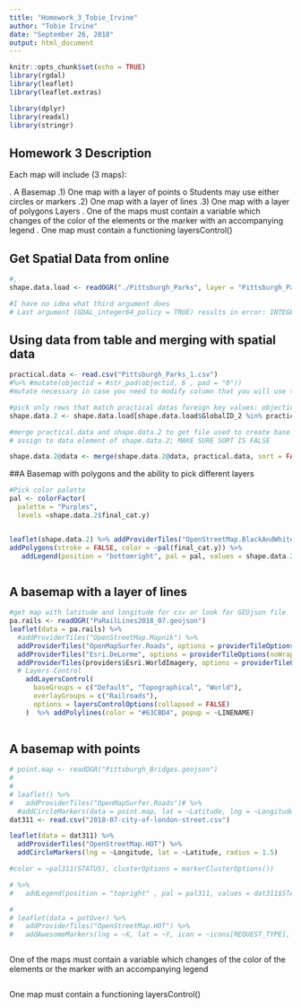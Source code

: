 ```yaml
---
title: "Homework_3_Tobie_Irvine"
author: "Tobie Irvine"
date: "September 26, 2018"
output: html_document
---
```


```r
knitr::opts_chunk$set(echo = TRUE)
library(rgdal)
library(leaflet)
library(leaflet.extras)

library(dplyr)
library(readxl)
library(stringr)

```

## Homework 3 Description
Each map will include (3 maps): 

.	A Basemap
.1) 	One map with a layer of points
   o	Students may use either circles or markers
.2)	One map with a layer of lines
.3)	One map with a layer of polygons
Layers
.	One of the maps must contain a variable which changes of the color of the elements or the marker with an accompanying legend
.	One map must contain a functioning layersControl() 


## Get Spatial Data from online

```r
#, 
shape.data.load <- readOGR("./Pittsburgh_Parks", layer = "Pittsburgh_Parks")

#I have no idea what third argument does
# Last argument (GDAL_integer64_policy = TRUE) results in error: INTEGER() can only #be applied to a 'integer', not a 'double'

```
## Using data from table and merging with spatial data
```r
practical.data <- read.csv("Pittsburgh_Parks_1.csv") 
#%>% #mutate(objectid = #str_pad(objectid, 6 , pad = "0"))
#mutate necessary in case you need to modify column that you will use to join #shape # file and data file. foreign.key is name of column of you need to modify

#pick only rows that match practical datas foreign key values: objectid or #globalid
shape.data.2 <- shape.data.load[shape.data.load$GlobalID_2 %in% practical.data$GlobalID_2,]

#merge practical.data and shape.data.2 to get file used to create base map and 
# assign to data element of shape.data.2; MAKE SURE SORT IS FALSE

shape.data.2@data <- merge(shape.data.2@data, practical.data, sort = FALSE, by.x = "GlobalID_2", by.y = "GlobalID_2")

```
##A Basemap with polygons and the ability to pick different layers
```r
#Pick color palette
pal <- colorFactor(
  palette = "Purples",
  levels =shape.data.2$final_cat.y)


leaflet(shape.data.2) %>% addProviderTiles("OpenStreetMap.BlackAndWhite", options = providerTileOptions(noWrap = TRUE)) %>%
addPolygons(stroke = FALSE, color = ~pal(final_cat.y)) %>%
   addLegend(position = "bottomright", pal = pal, values = shape.data.2$final_cat.y , title = "Parks in Pittsburgh")



```


## A basemap with a layer of lines
```r
#get map with latitude and longitude for csv or look for GEOjson file
pa.rails <- readOGR("PaRailLines2018_07.geojson")
leaflet(data = pa.rails) %>%
  #addProviderTiles("OpenStreetMap.Mapnik") %>% 
  addProviderTiles("OpenMapSurfer.Roads", options = providerTileOptions(noWrap = TRUE), group = "Default") %>%
  addProviderTiles("Esri.DeLorme", options = providerTileOptions(noWrap = TRUE), group = "Topographical") %>%
  addProviderTiles(providers$Esri.WorldImagery, options = providerTileOptions(noWrap = TRUE), group = "World") %>%
  # Layers Control
    addLayersControl(
      baseGroups = c("Default", "Topographical", "World"),
      overlayGroups = c("Railroads"),
      options = layersControlOptions(collapsed = FALSE)
    )  %>% addPolylines(color = "#63CBD4", popup = ~LINENAME)
 

```
## A basemap with points
```r
# point.map <- readOGR("Pittsburgh_Bridges.geojson")
# 
# 
# leaflet() %>%
#   addProviderTiles("OpenMapSurfer.Roads")# %>% 
  #addCircleMarkers(data = point.map, lat = ~Latitude, lng = ~Longitude)
dat311 <- read.csv("2018-07-city-of-london-street.csv")

leaflet(data = dat311) %>%
  addProviderTiles("OpenStreetMap.HOT") %>%
  addCircleMarkers(lng = ~Longitude, lat = ~Latitude, radius = 1.5)

#color = ~pal311(STATUS), clusterOptions = markerClusterOptions())

# %>%
#   addLegend(position = "topright" , pal = pal311, values = dat311$STATUS, title = "Status")

# 
# leaflet(data = potOver) %>%
#   addProviderTiles("OpenStreetMap.HOT") %>%
#   addAwesomeMarkers(lng = ~X, lat = ~Y, icon = ~icons[REQUEST_TYPE], popup = ~REQUEST_TYPE)
```

```r

```
One of the maps must contain a variable which changes of the color of the elements or the marker with an accompanying legend
```r

```
One map must contain a functioning layersControl()
```r

```


